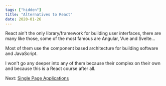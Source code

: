 ```yaml
---
tags: ["hidden"]
title: "Alternatives to React"
date: 2020-01-26
---
```


React ain't the only library/framework for building user interfaces, there are many like those, some of the most famous are Angular, Vue and Svelte...

Most of them use the component based architecture for building software and JavaScript.

I won't go any deeper into any of them because their complex on their own and because this is a React course after all.



Next: [Single Page Applications](https://floatingpoint.netlify.com/blog/courses/react/introduction/single-page-applications)